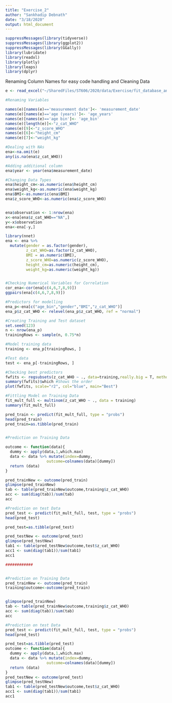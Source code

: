 ```yaml
---
title: "Exercise_2"
author: "Sankhadip Debnath"
date: "3/18/2020"
output: html_document
---
```


```r
suppressMessages(library(tidyverse))
suppressMessages(library(ggplot2))
suppressMessages(library(GGally))
library(lubridate)
library(readxl)
library(plotly)
library(leaps)
library(dplyr)

```

Renaming Column Names for easy code handling and Cleaning Data

```r
e <- read_excel("~/SharedFiles/ST606/2020/data/Exercise/fit_database_anthropometric_all.xlsx")

#Renaming Variables

names(e)[names(e)=='measurement date']<- 'measurement_date'
names(e)[names(e)=='age (years)']<- 'age_years'
names(e)[names(e)=='age bin']<- 'age_bin'
names(e)[length(e)]<-"z_cat_WHO"
names(e)[9]<-"z_score_WHO"
names(e)[6]<-"height_cm"
names(e)[7]<-"weight_kg"

#Dealing with NAs
ena<-na.omit(e)
any(is.na(ena$z_cat_WHO))

#Adding additional column
ena$year <- year(ena$measurement_date)

#Changing Data Types
ena$height_cm<-as.numeric(ena$height_cm)
ena$weight_kg<-as.numeric(ena$weight_kg)
ena$BMI<-as.numeric(ena$BMI)
ena$z_score_WHO<-as.numeric(ena$z_score_WHO)



```
```r

ena$observation <- 1:nrow(ena)
x<-ena[ena$z_cat_WHO=="NA",]
y<-x$observation
ena<-ena[-y,]

library(nnet)
ena <- ena %>%
  mutate(gender = as.factor(gender),
         z_cat_WHO=as.factor(z_cat_WHO),
         BMI = as.numeric(BMI),
         z_score_WHO=as.numeric(z_score_WHO),
         height_cm=as.numeric(height_cm),
         weight_kg=as.numeric(weight_kg))


```

```r




```

```r

#Checking Numerical Variables for Correlation
cor_ena<-cor(ena[c(4,6,7,8,9)])
ggpairs(ena[c(4,6,7,8,9)])

#Predictors for modelling
ena_p<-ena[c("age_bin","gender","BMI","z_cat_WHO")]
ena_p$z_cat_WHO <- relevel(ena_p$z_cat_WHO, ref = "normal")

#Creating Training and Test dataset
set.seed(123)
n <- nrow(ena_p)
trainingRows <- sample(n, 0.75*n)

#Model training data
training <- ena_p[trainingRows, ]

#Test data
test <- ena_p[-trainingRows, ]

#Checking best predictors
fwfits <- regsubsets(z_cat_WHO ~ ., data=training,really.big = T, method="forward")
summary(fwfits)$which #Shows the order
plot(fwfits, scale="r2", col="blue", main="Best")

```

```r

#Fittling Model on Training Data
fit_mult_full <- multinom(z_cat_WHO ~ ., data = training)
summary(fit_mult_full)

pred_train <- predict(fit_mult_full, type = "probs")
head(pred_train)
pred_train=as.tibble(pred_train)


#Prediction on Training Data

outcome <- function(data){
  dummy <- apply(data,1,which.max)
  data <- data %>% mutate(index=dummy,
                  outcome=colnames(data)[dummy])
  return (data)
}

pred_trainNew <- outcome(pred_train)
glimpse(pred_trainNew)
tab <- table(pred_trainNew$outcome,training$z_cat_WHO)
acc <- sum(diag(tab))/sum(tab)
acc

#Prediction on test Data
pred_test <- predict(fit_mult_full, test, type = "probs")
head(pred_test)

pred_test=as.tibble(pred_test)

pred_testNew <- outcome(pred_test)
glimpse(pred_testNew)
tab1 <- table(pred_testNew$outcome,test$z_cat_WHO)
acc1 <- sum(diag(tab1))/sum(tab1)
acc1

############


```


```r


```

```r

#Prediction on Training Data
pred_trainNew <- outcome(pred_train)
training$outcome<-outcome(pred_train)


glimpse(pred_trainNew)
tab <- table(pred_trainNew$outcome,training$z_cat_WHO)
acc <- sum(diag(tab))/sum(tab)
acc

#Prediction on test Data
pred_test <- predict(fit_mult_full, test, type = "probs")
head(pred_test)

pred_test=as.tibble(pred_test)
outcome <- function(data){
  dummy <- apply(data,1,which.max)
  data <- data %>% mutate(index=dummy,
                  outcome=colnames(data)[dummy])
  return (data)
}
pred_testNew <- outcome(pred_test)
glimpse(pred_testNew)
tab1 <- table(pred_testNew$outcome,test$z_cat_WHO)
acc1 <- sum(diag(tab1))/sum(tab1)
acc1

```

